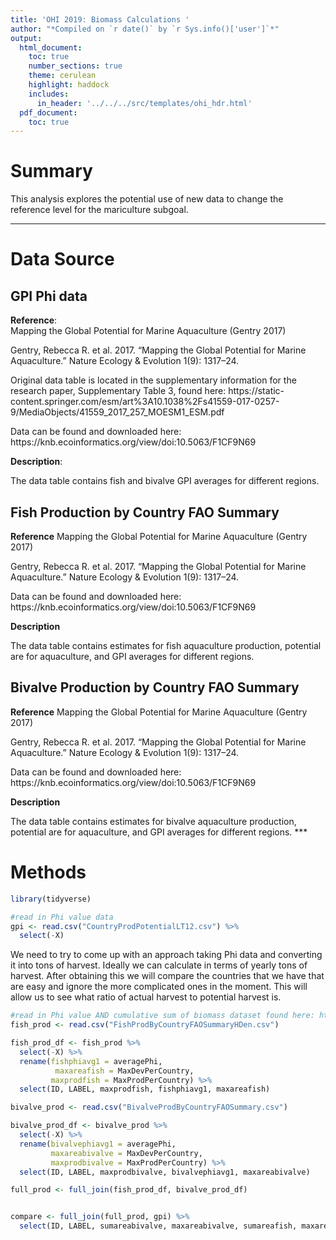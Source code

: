 ```yaml
---
title: 'OHI 2019: Biomass Calculations '
author: "*Compiled on `r date()` by `r Sys.info()['user']`*"
output: 
  html_document:
    toc: true
    number_sections: true
    theme: cerulean
    highlight: haddock
    includes: 
      in_header: '../../../src/templates/ohi_hdr.html'
  pdf_document:
    toc: true
---
```


# Summary
This analysis explores the potential use of new data to change the reference level for the mariculture subgoal.

***

# Data Source 

## GPI Phi data

**Reference**:      
Mapping the Global Potential for Marine Aquaculture (Gentry 2017)

Gentry, Rebecca R. et al. 2017. “Mapping the Global Potential for Marine Aquaculture.” Nature Ecology & Evolution 1(9): 1317–24.


Original data table is located in the supplementary information for the research paper, Supplementary Table 3, found here: https://static-content.springer.com/esm/art%3A10.1038%2Fs41559-017-0257-9/MediaObjects/41559_2017_257_MOESM1_ESM.pdf

Data can be found and downloaded here: https://knb.ecoinformatics.org/view/doi:10.5063/F1CF9N69


**Description**:  

The data table contains fish and bivalve GPI averages for different regions. 

## Fish Production by Country FAO Summary

**Reference**
Mapping the Global Potential for Marine Aquaculture (Gentry 2017)

Gentry, Rebecca R. et al. 2017. “Mapping the Global Potential for Marine Aquaculture.” Nature Ecology & Evolution 1(9): 1317–24.

Data can be found and downloaded here: https://knb.ecoinformatics.org/view/doi:10.5063/F1CF9N69

**Description**

The data table contains estimates for fish aquaculture production, potential are for aquaculture, and GPI averages for different regions. 

## Bivalve Production by Country FAO Summary

**Reference**
Mapping the Global Potential for Marine Aquaculture (Gentry 2017)

Gentry, Rebecca R. et al. 2017. “Mapping the Global Potential for Marine Aquaculture.” Nature Ecology & Evolution 1(9): 1317–24.

Data can be found and downloaded here: https://knb.ecoinformatics.org/view/doi:10.5063/F1CF9N69

**Description**

The data table contains estimates for bivalve aquaculture production, potential are for aquaculture, and GPI averages for different regions. 
***
  
# Methods

```r
library(tidyverse)
```


```r
#read in Phi value data 
gpi <- read.csv("CountryProdPotentialLT12.csv") %>%
  select(-X)
```

We need to try to come up with an approach taking Phi data and converting it into tons of harvest. Ideally we can calculate in terms of yearly tons of harvest. After obtaining this we will compare the countries that we have that are easy and ignore the more complicated ones in the moment. This will allow us to see what ratio of actual harvest to potential harvest is.


```r
#read in Phi value AND cumulative sum of biomass dataset found here: https://knb.ecoinformatics.org/view/doi:10.5063/F1CF9N69
fish_prod <- read.csv("FishProdByCountryFAOSummaryHDen.csv")

fish_prod_df <- fish_prod %>%
  select(-X) %>%
  rename(fishphiavg1 = averagePhi,
          maxareafish = MaxDevPerCountry,
         maxprodfish = MaxProdPerCountry) %>%
  select(ID, LABEL, maxprodfish, fishphiavg1, maxareafish)

bivalve_prod <- read.csv("BivalveProdByCountryFAOSummary.csv")

bivalve_prod_df <- bivalve_prod %>%
  select(-X) %>%
  rename(bivalvephiavg1 = averagePhi,
         maxareabivalve = MaxDevPerCountry,
         maxprodbivalve = MaxProdPerCountry) %>%
  select(ID, LABEL, maxprodbivalve, bivalvephiavg1, maxareabivalve)

full_prod <- full_join(fish_prod_df, bivalve_prod_df)


compare <- full_join(full_prod, gpi) %>%
  select(ID, LABEL, sumareabivalve, maxareabivalve, sumareafish, maxareafish, maxprodbivalve)

```







